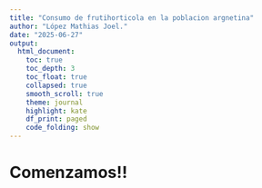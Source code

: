 ---
title: "Consumo de frutihorticola en la poblacion argnetina"
author: "López Mathias Joel."
date: "2025-06-27"
output: 
  html_document:
    toc: true
    toc_depth: 3
    toc_float: true
    collapsed: true
    smooth_scroll: true
    theme: journal
    highlight: kate
    df_print: paged
    code_folding: show
---

# Comenzamos!!
```{r}

```

